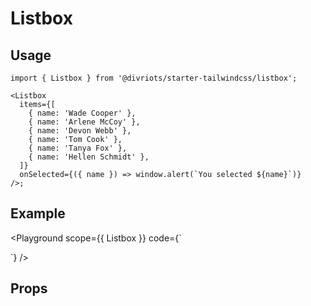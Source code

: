 
# Listbox

<Description of={Listbox} />

## Usage

```tsx
import { Listbox } from '@divriots/starter-tailwindcss/listbox';

<Listbox
  items={[
    { name: 'Wade Cooper' },
    { name: 'Arlene McCoy' },
    { name: 'Devon Webb' },
    { name: 'Tom Cook' },
    { name: 'Tanya Fox' },
    { name: 'Hellen Schmidt' },
  ]}
  onSelected={({ name }) => window.alert(`You selected ${name}`)}
/>;
```

## Example

<Playground
  scope={{ Listbox }}
  code={`
<div className="h-80">
  <Listbox
    items={[
      { name: 'Wade Cooper' },
      { name: 'Arlene McCoy' },
      { name: 'Devon Webb' },
      { name: 'Tom Cook' },
      { name: 'Tanya Fox' },
      { name: 'Hellen Schmidt' },
    ]}
  />
</div>
  `}
/>

## Props

<Props of={Listbox} />

